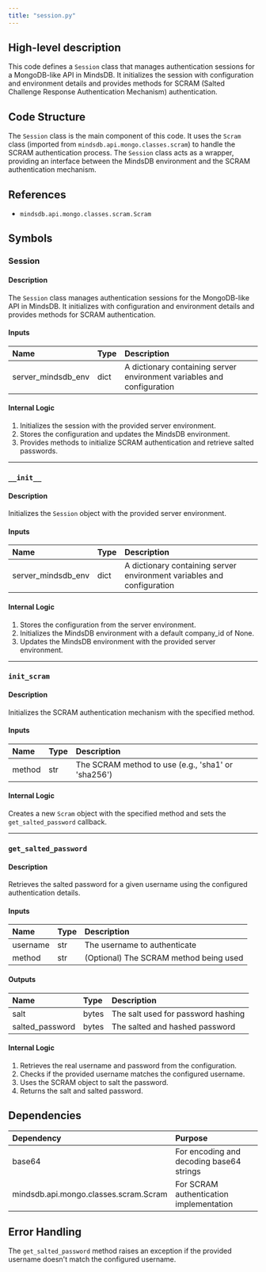 ```yaml
---
title: "session.py"
---
```


## High-level description
This code defines a `Session` class that manages authentication sessions for a MongoDB-like API in MindsDB. It initializes the session with configuration and environment details and provides methods for SCRAM (Salted Challenge Response Authentication Mechanism) authentication.

## Code Structure
The `Session` class is the main component of this code. It uses the `Scram` class (imported from `mindsdb.api.mongo.classes.scram`) to handle the SCRAM authentication process. The `Session` class acts as a wrapper, providing an interface between the MindsDB environment and the SCRAM authentication mechanism.

## References
- `mindsdb.api.mongo.classes.scram.Scram`

## Symbols

### Session
#### Description
The `Session` class manages authentication sessions for the MongoDB-like API in MindsDB. It initializes with configuration and environment details and provides methods for SCRAM authentication.

#### Inputs
| Name | Type | Description |
|:-----|:-----|:------------|
| server_mindsdb_env | dict | A dictionary containing server environment variables and configuration |

#### Internal Logic
1. Initializes the session with the provided server environment.
2. Stores the configuration and updates the MindsDB environment.
3. Provides methods to initialize SCRAM authentication and retrieve salted passwords.

___

### `__init__`
#### Description
Initializes the `Session` object with the provided server environment.

#### Inputs
| Name | Type | Description |
|:-----|:-----|:------------|
| server_mindsdb_env | dict | A dictionary containing server environment variables and configuration |

#### Internal Logic
1. Stores the configuration from the server environment.
2. Initializes the MindsDB environment with a default company_id of None.
3. Updates the MindsDB environment with the provided server environment.

___

### `init_scram`
#### Description
Initializes the SCRAM authentication mechanism with the specified method.

#### Inputs
| Name | Type | Description |
|:-----|:-----|:------------|
| method | str | The SCRAM method to use (e.g., 'sha1' or 'sha256') |

#### Internal Logic
Creates a new `Scram` object with the specified method and sets the `get_salted_password` callback.

___

### `get_salted_password`
#### Description
Retrieves the salted password for a given username using the configured authentication details.

#### Inputs
| Name | Type | Description |
|:-----|:-----|:------------|
| username | str | The username to authenticate |
| method | str | (Optional) The SCRAM method being used |

#### Outputs
| Name | Type | Description |
|:-----|:-----|:------------|
| salt | bytes | The salt used for password hashing |
| salted_password | bytes | The salted and hashed password |

#### Internal Logic
1. Retrieves the real username and password from the configuration.
2. Checks if the provided username matches the configured username.
3. Uses the SCRAM object to salt the password.
4. Returns the salt and salted password.

## Dependencies
| Dependency | Purpose |
|:-----------|:--------|
| base64 | For encoding and decoding base64 strings |
| mindsdb.api.mongo.classes.scram.Scram | For SCRAM authentication implementation |

## Error Handling
The `get_salted_password` method raises an exception if the provided username doesn't match the configured username.